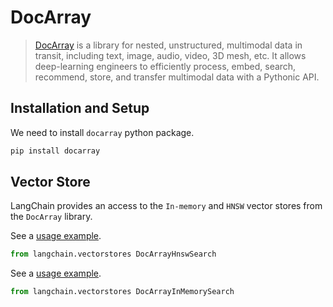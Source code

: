 # DocArray

> [DocArray](https://docarray.jina.ai/) is a library for nested, unstructured, multimodal data in transit, 
> including text, image, audio, video, 3D mesh, etc. It allows deep-learning engineers to efficiently process, 
> embed, search, recommend, store, and transfer multimodal data with a Pythonic API.


## Installation and Setup

We need to install `docarray` python package.

```bash
pip install docarray
```

## Vector Store

LangChain provides an access to the `In-memory` and `HNSW` vector stores from the `DocArray` library.

See a [usage example](/docs/integrations/vectorstores/docarray_hnsw).

```python
from langchain.vectorstores DocArrayHnswSearch
```
See a [usage example](/docs/integrations/vectorstores/docarray_in_memory).

```python
from langchain.vectorstores DocArrayInMemorySearch
```

